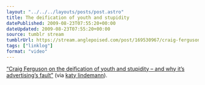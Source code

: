 ```yaml
---
layout: "../../../layouts/posts/post.astro"
title: The deification of youth and stupidity
datePublished: 2009-08-23T07:55:20+00:00
dateUpdated: 2009-08-23T07:55:20+00:00
source: tumblr stream
tumblrUrl: https://stream.anglepoised.com/post/169530967/craig-ferguson-on-the-deification-of-youth-and
tags: ["linklog"]
format: "video"
---
```



<YouTube id="https://www.youtube.com/watch?v=xFQkMAPVoIo" />

[&ldquo;Craig Ferguson on the deification of youth and stupidity – and why it’s advertising’s fault&rdquo;][1] (via [katy lindemann][2]).

[1]: https://www.youtube.com/watch?v=xFQkMAPVoIo
[2]: http://www.katylindemann.com/2009/08/22/why-everything-sucks/
